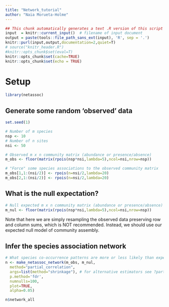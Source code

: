 ```yaml
---
title: "Network_tutorial"
author: "Naia Morueta-Holme"
---
```


```r
## This chunk automatically generates a text .R version of this script when running within knitr.  You do not need to run this...
input  = knitr::current_input()  # filename of input document
output = paste(tools::file_path_sans_ext(input), 'R', sep = '.')
knitr::purl(input,output,documentation=2,quiet=T)
# source("knitr_header.R")
#knitr::opts_chunk$set(eval=T)
knitr::opts_chunk$set(cache=TRUE)
knitr::opts_chunk$set(echo = TRUE)
```

# Setup
```r
library(netassoc)

```

## Generate some random 'observed' data
```r
set.seed(1)

# Number of m species
nsp <- 10
# Number of n sites
nsi <- 50

# Observed m x n community matrix (abundance or presence/absence)
m_obs <- floor(matrix(rpois(nsp*nsi,lambda=5),ncol=nsi,nrow=nsp))

# "Force" some species associations to the observed community matrix
m_obs[1,1:(nsi/2)] <- rpois(n=nsi/2,lambda=20)
m_obs[2,1:(nsi/2)] <- rpois(n=nsi/2,lambda=20)
```

## What is the null expectation?
```r
# Null expected m x n community matrix (abundance or presence/absence)
m_nul <- floor(matrix(rpois(nsp*nsi,lambda=5),ncol=nsi,nrow=nsp))
```
Note that here we are simply resampling the observed data preserving row and column sums, which is NOT recommended. Instead, we should use our expected null model of community assembly.


## Infer the species association network
```r
# What species co-occurrence patterns are more or less likely than expected under the null model?
n <- make_netassoc_network(m_obs, m_nul,
  method="partial_correlation",
  args=list(method="shrinkage"), # for alternative estimators see ?partial_correlation
  p.method='fdr', 
  numnulls=100, 
  plot=TRUE,
  alpha=0.05)
```
```r
n$network_all
```

